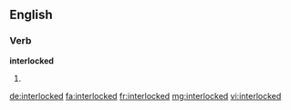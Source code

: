 ==English==

===Verb===
'''interlocked'''

# {{past of|interlock}}

[[de:interlocked]]
[[fa:interlocked]]
[[fr:interlocked]]
[[mg:interlocked]]
[[vi:interlocked]]